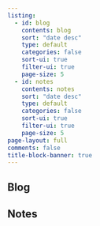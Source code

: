 ```yaml
---
listing:
  - id: blog
    contents: blog
    sort: "date desc"
    type: default
    categories: false
    sort-ui: true
    filter-ui: true
    page-size: 5
  - id: notes
    contents: notes
    sort: "date desc"
    type: default
    categories: false
    sort-ui: true
    filter-ui: true
    page-size: 5
page-layout: full
comments: false
title-block-banner: true
---
```



## Blog 

:::{#blog}
:::

## Notes

:::{#notes}
:::
